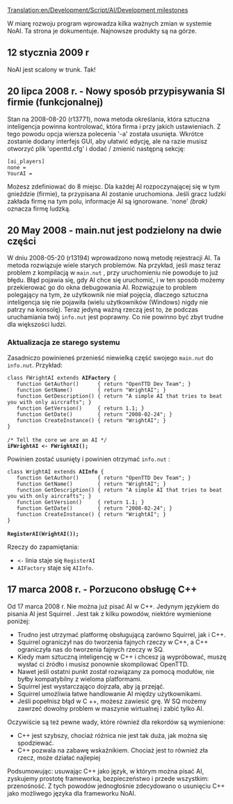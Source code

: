 [[Translation:en/Development/Script/AI/Development milestones]]


<!--{{NoAI}}-->{{pl/NoAI}}
W miarę rozwoju program wprowadza kilka ważnych zmian w systemie NoAI. Ta strona je dokumentuje. Najnowsze produkty są na górze.

== 12 stycznia 2009 r ==

NoAI jest scalony w trunk. Tak!

== 20 lipca 2008 r. - Nowy sposób przypisywania SI firmie (funkcjonalnej) ==

Stan na 2008-08-20 (r13771), nowa metoda określania, która sztuczna inteligencja powinna kontrolować, która firma i przy jakich ustawieniach. Z tego powodu opcja wiersza polecenia '-a' została usunięta. Wkrótce zostanie dodany interfejs GUI, aby ułatwić edycję, ale na razie musisz otworzyć plik  'openttd.cfg' i dodać / zmienić następną sekcję:

 [ai_players]
 none = 
 YourAI =

Możesz zdefiniować do 8 miejsc. Dla każdej AI rozpoczynającej się w tym gnieździe (firmie), ta przypisana AI zostanie uruchomiona. Jeśli gracz ludzki zakłada firmę na tym polu, informacje AI są ignorowane. 'none' ''(brak)'' oznacza firmę ludzką.

== 20 May 2008 - main.nut jest podzielony na dwie części ==

W dniu 2008-05-20 (r13194) wprowadzono nową metodę rejestracji AI. Ta metoda rozwiązuje wiele starych problemów. Na przykład, jeśli masz teraz problem z kompilacją w <code>main.nut</code> , przy uruchomieniu nie powoduje to już błędu. Błąd pojawia się, gdy AI chce się uruchomić, i w ten sposób możemy przekierować go do okna debugowania AI. Rozwiązuje to problem polegający na tym, że użytkownik nie miał pojęcia, dlaczego sztuczna inteligencja się nie pojawiła (wielu użytkowników (Windows) nigdy nie patrzy na konsolę). Teraz jedyną ważną rzeczą jest to, że podczas uruchamiania twój <code>info.nut</code> jest poprawny. Co nie powinno być zbyt trudne dla większości ludzi.

===Aktualizacja ze starego systemu===

Zasadniczo powinieneś przenieść niewielką część swojego <code>main.nut</code> do <code>info.nut</code>. Przykład:

 class FWrightAI extends '''AIFactory''' {
 	function GetAuthor()      { return "OpenTTD Dev Team"; }
 	function GetName()        { return "WrightAI"; }
 	function GetDescription() { return "A simple AI that tries to beat you with only aircrafts"; }
 	function GetVersion()     { return 1.1; }
 	function GetDate()        { return "2008-02-24"; }
 	function CreateInstance() { return "WrightAI"; }
 }
 
 /* Tell the core we are an AI */
 '''iFWrightAI <- FWrightAI();'''

Powinien zostać usunięty i powinien otrzymać  <code>info.nut</code> :

 class WrightAI extends '''AIInfo''' {
 	function GetAuthor()      { return "OpenTTD Dev Team"; }
 	function GetName()        { return "WrightAI"; }
 	function GetDescription() { return "A simple AI that tries to beat you with only aircrafts"; }
 	function GetVersion()     { return 1.1; }
 	function GetDate()        { return "2008-02-24"; }
 	function CreateInstance() { return "WrightAI"; }
 }
 
 '''RegisterAI(WrightAI());'''

Rzeczy do zapamiętania:
* <code><-</code> linia staje się <code>RegisterAI</code>
* <code>AIFactory</code> staje się <code>AIInfo</code>.

== 17 marca 2008 r. - Porzucono obsługę C++ ==

Od 17 marca 2008 r. Nie można już pisać AI w C++. Jedynym językiem do pisania AI jest Squirrel . Jest tak z kilku powodów, niektóre wymienione poniżej:

* Trudno jest utrzymać platformę obsługującą zarówno Squirrel, jak i C++.
* Squirrel ograniczył nas do tworzenia fajnych rzeczy w C++, a C++ ograniczyła nas do tworzenia fajnych rzeczy w SQ.
* Kiedy mam sztuczną inteligencję w C++ i chcesz ją wypróbować, muszę wysłać ci źródło i musisz ponownie skompilować OpenTTD.
* Nawet jeśli ostatni punkt został rozwiązany za pomocą modułów, nie byłby kompatybilny z wieloma platformami.
* Squirrel jest wystarczająco dojrzała, aby ją przejąć.
* Squirrel umożliwia łatwe handlowanie AI między użytkownikami.
* Jeśli popełnisz błąd w C ++, możesz zawiesić grę. W SQ możemy zawrzeć dowolny problem w maszynie wirtualnej i zabić tylko AI.

Oczywiście są też pewne wady, które również dla rekordów są wymienione:

* C++ jest szybszy, chociaż różnica nie jest tak duża, jak można się spodziewać.
* C++ pozwala na zabawę wskaźnikiem. Chociaż jest to również zła rzecz, może działać najlepiej

Podsumowując: usuwając C++ jako język, w którym można pisać AI, zyskujemy prostotę frameworka, bezpieczeństwo i przede wszystkim: przenośność. Z tych powodów jednogłośnie zdecydowano o usunięciu C++ jako możliwego języka dla frameworku NoAI.